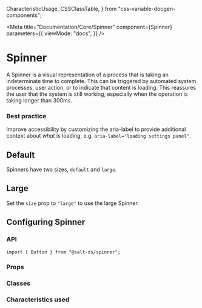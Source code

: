   CharacteristicUsage,
  CSSClassTable,
} from "css-variable-docgen-components";

<Meta
  title="Documentation/Core/Spinner"
  component={Spinner}
  parameters={{
    viewMode: "docs",
  }}
/>

# Spinner

A Spinner is a visual representation of a process that is taking an indeterminate time to complete. This can be triggered by automated system processes, user action, or to indicate that content is loading. This reassures the user that the system is still working, especially when the operation is taking longer than 300ms.

### Best practice

Improve accessibility by customizing the aria-label to provide additional context about _what_ is loading, e.g. `aria-label="loading settings panel"`.

## Default

Spinners have two sizes, `default` and `large`.

<Canvas>
  <Story id="core-spinner--default" />
</Canvas>

## Large

Set the `size` prop to `"large"` to use the large Spinner.

<Canvas>
  <Story id="core-spinner--large" />
</Canvas>

## Configuring Spinner

### API

```
import { Button } from "@salt-ds/spinner";
```

### Props

<ArgsTable of={Spinner} />

### Classes

<CSSClassTable of={Spinner} />

### Characteristics used

<CharacteristicUsage of={Spinner} />

<HelpAndSupport />

